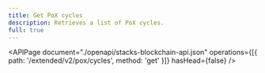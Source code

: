 ```yaml
---
title: Get PoX cycles
description: Retrieves a list of PoX cycles.
full: true
---
```


<APIPage
  document="./openapi/stacks-blockchain-api.json"
  operations={[{ path: '/extended/v2/pox/cycles', method: 'get' }]}
  hasHead={false}
/>
